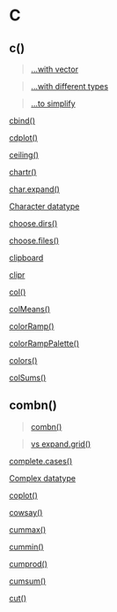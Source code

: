 # C {-}

## c() {-}

>[...with vector](https://linkedin-learning.pxf.io/rwkly_vector)

>[...with different types](https://linkedin-learning.pxf.io/rweekly_combine)

>[...to simplify](https://linkedin-learning.pxf.io/rweekly_csimplify)

[cbind()](https://linkedin-learning.pxf.io/rweekly_cbind)

[cdplot()](https://linkedin-learning.pxf.io/rweekly_cdplot)

[ceiling()](https://linkedin-learning.pxf.io/rweekly_round)

[chartr()](https://linkedin-learning.pxf.io/rweekly_chartr)

[char.expand()](https://linkedin-learning.pxf.io/rweekly_charexpand)

[Character datatype](https://linkedin-learning.pxf.io/rweekly_atomics)

[choose.dirs()](https://linkedin-learning.pxf.io/rweekly_filechoose)

[choose.files()](https://linkedin-learning.pxf.io/rweekly_filechoose)

[clipboard](https://linkedin-learning.pxf.io/rweekly_clipboard)

[clipr](https://linkedin-learning.pxf.io/rweekly_clipboard)

[col()](https://linkedin-learning.pxf.io/rweekly_matrixRowColumn)

[colMeans()](https://linkedin-learning.pxf.io/rweekly_colmeans)

[colorRamp()](https://linkedin-learning.pxf.io/rwkly_colors)

[colorRampPalette()](https://linkedin-learning.pxf.io/rwkly_colors)

[colors()](https://linkedin-learning.pxf.io/rwkly_colors)

[colSums()](https://linkedin-learning.pxf.io/rweekly_colmeans)

## combn() {-}

> [combn()](https://linkedin-learning.pxf.io/rweekly_combn)

> [vs expand.grid()](https://linkedin-learning.pxf.io/rweekly_expandgrid)

[complete.cases()](https://linkedin-learning.pxf.io/rweekly_completecases)

[Complex datatype](https://linkedin-learning.pxf.io/rweekly_atomics)

[coplot()](https://linkedin-learning.pxf.io/rweekly_coplot)

[cowsay()](https://linkedin-learning.pxf.io/rweekly_cowsay)

[cummax()](https://linkedin-learning.pxf.io/rweekly_CUMminmaxprodsum)

[cummin()](https://linkedin-learning.pxf.io/rweekly_CUMminmaxprodsum)

[cumprod()](https://linkedin-learning.pxf.io/rweekly_CUMminmaxprodsum)

[cumsum()](https://linkedin-learning.pxf.io/rweekly_CUMminmaxprodsum)

[cut()](https://linkedin-learning.pxf.io/rweekly_cut)
